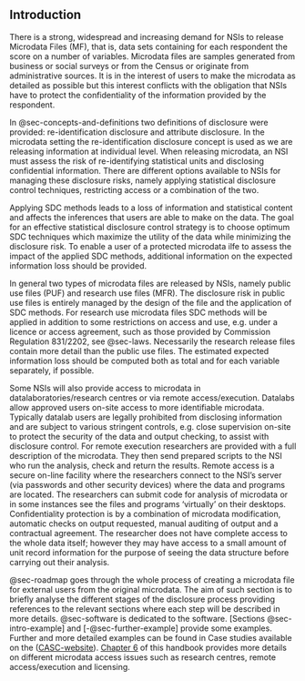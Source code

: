 ## Introduction

There is a strong, widespread and increasing demand for NSIs to release Microdata Files (MF), that is, data sets containing for each respondent the score on a number of variables. 
Microdata files are samples generated from business or social surveys or from the Census or originate from administrative sources. It is in the interest of users 
to make the microdata as detailed as possible but this interest conflicts with the obligation that NSIs have to protect the confidentiality of the information 
provided by the respondent.

In @sec-concepts-and-definitions two definitions of disclosure were provided: re-identification disclosure and attribute disclosure. 
In the microdata setting the re-identification disclosure concept is used as we are releasing information at individual level. 
When releasing microdata, an NSI must assess the risk of re-identifying statistical units and disclosing confidential information. 
There are different options available to NSIs for managing these disclosure risks, namely applying statistical disclosure control techniques, restricting access or 
a combination of the two.

Applying SDC methods leads to a loss of information and statistical content and affects the inferences that users are able to make on the data. 
The goal for an effective statistical disclosure control strategy is to choose optimum SDC techniques which maximize the utility of the data while minimizing the disclosure risk\index{disclosure risk}. 
To enable a user of a protected microdata ilfe to assess the impact of the applied SDC methods, additional information on the expected information loss should be provided. 

In general two types of microdata files are released by NSIs, namely public use files (PUF) and research use files (MFR). 
The disclosure risk\index{disclosure risk} in public use files is entirely managed by the design of the file and the application of SDC methods. 
For research use microdata files SDC methods will be applied in addition to some restrictions on access and use, e.g. under a licence or access agreement,
such as those provided by Commission Regulation 831/2202, see @sec-laws. 
Necessarily the research release files contain more detail than the public use files.
The estimated expected information loss should be computed both as total and for each variable separately, if possible.

Some NSIs will also provide access to microdata in datalaboratories/research centres or via remote access/execution. 
Datalabs allow approved users on-site access to more identifiable microdata. Typically datalab users are legally prohibited from disclosing information 
and are subject to various stringent controls, e.g. close supervision on-site to protect the security of the data and output checking, to assist with disclosure control. 
For remote execution researchers are provided with a full description of the microdata. 
They then send prepared scripts to the NSI who run the analysis, check and return the results. 
Remote access is a secure on-line facility where the researchers connect to the NSI's server (via passwords and other security devices) where the data and programs are located. 
The researchers can submit code for analysis of microdata or in some instances see the files and programs 'virtually' on their desktops. 
Confidentiality protection is by a combination of microdata modification, automatic checks on output requested, manual auditing of output and a contractual agreement. 
The researcher does not have complete access to the whole data itself; however they may have access to a small amount of unit record information for the purpose of seeing the data structure before carrying out their analysis.

@sec-roadmap goes through the whole process of creating a microdata file for external users from the original microdata. 
The aim of such section is to briefly analyse the different stages of the disclosure process providing references to the relevant sections where each step will be described in more details.
 @sec-software is dedicated to the software. [Sections @sec-intro-example] and [-@sec-further-example] provide some examples. 
 Further and more detailed examples can be found in Case studies available on the ([[CASC-website]{.underline}](https://research.cbs.nl/casc/handbook.htm)). 
 [[Chapter 6]{.underline}](06-remote-access-issues.html) of this handbook provides more details on different microdata access issues such as research centres, remote access/execution and licensing.
